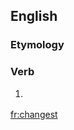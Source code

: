 ==English==

===Etymology===
{{suffix|change|est}}

===Verb===
{{en-verb form}}

# {{archaic}} {{form of|Second-person singular simple present form|change}}

[[fr:changest]]